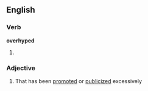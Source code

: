 ==English==

===Verb===
'''overhyped'''

# {{past of|[[overhype]]}}

===Adjective===
{{en-adj}}

# That has been [[promote]]d or [[publicize]]d excessively